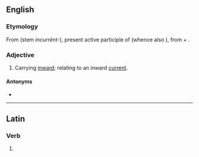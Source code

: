 ==English==

===Etymology===
From {{der|en|la|incurrēns}} (stem ''incurrēnt-''), present active participle of {{m|la|incurrō||run into, towards or upon}} (whence also {{m|en|incur}}), from {{m|la|in}} + {{m|la|currō||run}}.

===Adjective===
{{en-adj|-}}

# Carrying [[inward]]; relating to an inward [[current]].

====Antonyms====
* {{l|en|excurrent}}

----

==Latin==

===Verb===
{{la-verb-form|incurrent}}

# {{inflection of|incurrō||3|p|futr|actv|indc|lang=la}}